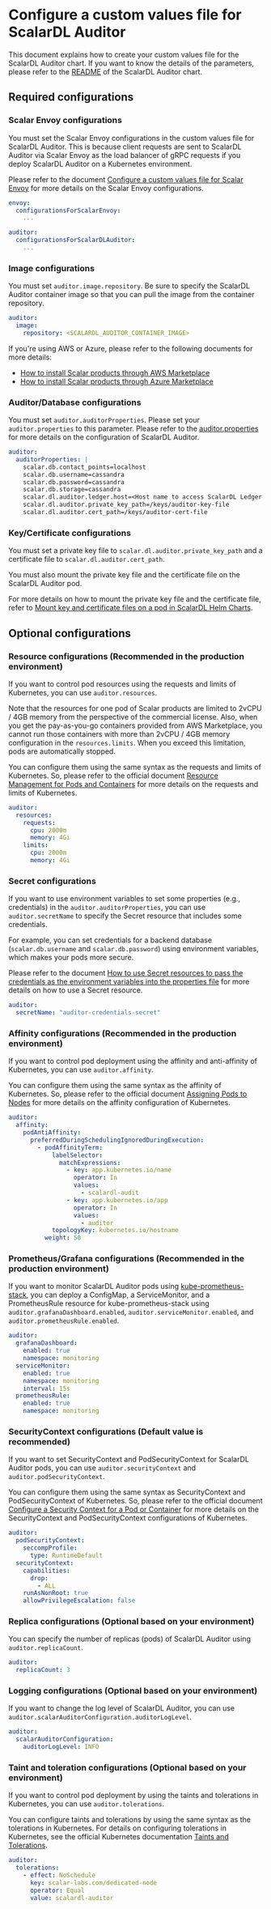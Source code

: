 # Configure a custom values file for ScalarDL Auditor

This document explains how to create your custom values file for the ScalarDL Auditor chart. If you want to know the details of the parameters, please refer to the [README](https://github.com/scalar-labs/helm-charts/blob/main/charts/scalardl-audit/README.md) of the ScalarDL Auditor chart.

## Required configurations

### Scalar Envoy configurations

You must set the Scalar Envoy configurations in the custom values file for ScalarDL Auditor. This is because client requests are sent to ScalarDL Auditor via Scalar Envoy as the load balancer of gRPC requests if you deploy ScalarDL Auditor on a Kubernetes environment.

Please refer to the document [Configure a custom values file for Scalar Envoy](configure-custom-values-envoy.mdx) for more details on the Scalar Envoy configurations.

```yaml
envoy:
  configurationsForScalarEnvoy: 
    ...

auditor:
  configurationsForScalarDLAuditor: 
    ...
```

### Image configurations

You must set `auditor.image.repository`. Be sure to specify the ScalarDL Auditor container image so that you can pull the image from the container repository.

```yaml
auditor:
  image:
    repository: <SCALARDL_AUDITOR_CONTAINER_IMAGE>
```

If you're using AWS or Azure, please refer to the following documents for more details:

* [How to install Scalar products through AWS Marketplace](https://github.com/scalar-labs/scalar-kubernetes/blob/master/docs/AwsMarketplaceGuide.md)
* [How to install Scalar products through Azure Marketplace](https://github.com/scalar-labs/scalar-kubernetes/blob/master/docs/AzureMarketplaceGuide.md)

### Auditor/Database configurations

You must set `auditor.auditorProperties`. Please set your `auditor.properties` to this parameter. Please refer to the [auditor.properties](https://github.com/scalar-labs/scalar/blob/master/auditor/conf/auditor.properties) for more details on the configuration of ScalarDL Auditor.

```yaml
auditor:
  auditorProperties: |
    scalar.db.contact_points=localhost
    scalar.db.username=cassandra
    scalar.db.password=cassandra
    scalar.db.storage=cassandra
    scalar.dl.auditor.ledger.host=<Host name to access ScalarDL Ledger pods>
    scalar.dl.auditor.private_key_path=/keys/auditor-key-file
    scalar.dl.auditor.cert_path=/keys/auditor-cert-file
```

### Key/Certificate configurations

You must set a private key file to `scalar.dl.auditor.private_key_path` and a certificate file to `scalar.dl.auditor.cert_path`.

You must also mount the private key file and the certificate file on the ScalarDL Auditor pod.

For more details on how to mount the private key file and the certificate file, refer to [Mount key and certificate files on a pod in ScalarDL Helm Charts](./mount-files-or-volumes-on-scalar-pods.mdx#mount-key-and-certificate-files-on-a-pod-in-scalardl-helm-charts).

## Optional configurations

### Resource configurations (Recommended in the production environment)

If you want to control pod resources using the requests and limits of Kubernetes, you can use `auditor.resources`.

Note that the resources for one pod of Scalar products are limited to 2vCPU / 4GB memory from the perspective of the commercial license. Also, when you get the pay-as-you-go containers provided from AWS Marketplace, you cannot run those containers with more than 2vCPU / 4GB memory configuration in the `resources.limits`. When you exceed this limitation, pods are automatically stopped.

You can configure them using the same syntax as the requests and limits of Kubernetes. So, please refer to the official document [Resource Management for Pods and Containers](https://kubernetes.io/docs/concepts/configuration/manage-resources-containers/) for more details on the requests and limits of Kubernetes.

```yaml
auditor:
  resources:
    requests:
      cpu: 2000m
      memory: 4Gi
    limits:
      cpu: 2000m
      memory: 4Gi
```

### Secret configurations

If you want to use environment variables to set some properties (e.g., credentials) in the `auditor.auditorProperties`, you can use `auditor.secretName` to specify the Secret resource that includes some credentials.

For example, you can set credentials for a backend database (`scalar.db.username` and `scalar.db.password`) using environment variables, which makes your pods more secure.

Please refer to the document [How to use Secret resources to pass the credentials as the environment variables into the properties file](./use-secret-for-credentials.mdx) for more details on how to use a Secret resource.

```yaml
auditor:
  secretName: "auditor-credentials-secret"
```

### Affinity configurations (Recommended in the production environment)

If you want to control pod deployment using the affinity and anti-affinity of Kubernetes, you can use `auditor.affinity`.

You can configure them using the same syntax as the affinity of Kubernetes. So, please refer to the official document [Assigning Pods to Nodes](https://kubernetes.io/docs/concepts/scheduling-eviction/assign-pod-node/) for more details on the affinity configuration of Kubernetes.

```yaml
auditor:
  affinity:
    podAntiAffinity:
      preferredDuringSchedulingIgnoredDuringExecution:
        - podAffinityTerm:
            labelSelector:
              matchExpressions:
                - key: app.kubernetes.io/name
                  operator: In
                  values:
                    - scalardl-audit
                - key: app.kubernetes.io/app
                  operator: In
                  values:
                    - auditor
            topologyKey: kubernetes.io/hostname
          weight: 50
```

### Prometheus/Grafana configurations (Recommended in the production environment)

If you want to monitor ScalarDL Auditor pods using [kube-prometheus-stack](https://github.com/prometheus-community/helm-charts/tree/main/charts/kube-prometheus-stack), you can deploy a ConfigMap, a ServiceMonitor, and a PrometheusRule resource for kube-prometheus-stack using `auditor.grafanaDashboard.enabled`, `auditor.serviceMonitor.enabled`, and `auditor.prometheusRule.enabled`.

```yaml
auditor:
  grafanaDashboard:
    enabled: true
    namespace: monitoring
  serviceMonitor:
    enabled: true
    namespace: monitoring
    interval: 15s
  prometheusRule:
    enabled: true
    namespace: monitoring
```

### SecurityContext configurations (Default value is recommended)

If you want to set SecurityContext and PodSecurityContext for ScalarDL Auditor pods, you can use `auditor.securityContext` and `auditor.podSecurityContext`.

You can configure them using the same syntax as SecurityContext and PodSecurityContext of Kubernetes. So, please refer to the official document [Configure a Security Context for a Pod or Container](https://kubernetes.io/docs/tasks/configure-pod-container/security-context/) for more details on the SecurityContext and PodSecurityContext configurations of Kubernetes.

```yaml
auditor:
  podSecurityContext:
    seccompProfile:
      type: RuntimeDefault
  securityContext:
    capabilities:
      drop:
        - ALL
    runAsNonRoot: true
    allowPrivilegeEscalation: false
```

### Replica configurations (Optional based on your environment)

You can specify the number of replicas (pods) of ScalarDL Auditor using `auditor.replicaCount`.

```yaml
auditor:
  replicaCount: 3
```

### Logging configurations (Optional based on your environment)

If you want to change the log level of ScalarDL Auditor, you can use `auditor.scalarAuditorConfiguration.auditorLogLevel`.

```yaml
auditor:
  scalarAuditorConfiguration:
    auditorLogLevel: INFO
```

### Taint and toleration configurations (Optional based on your environment)

If you want to control pod deployment by using the taints and tolerations in Kubernetes, you can use `auditor.tolerations`.

You can configure taints and tolerations by using the same syntax as the tolerations in Kubernetes. For details on configuring tolerations in Kubernetes, see the official Kubernetes documentation [Taints and Tolerations](https://kubernetes.io/docs/concepts/scheduling-eviction/taint-and-toleration/).

```yaml
auditor:
  tolerations:
    - effect: NoSchedule
      key: scalar-labs.com/dedicated-node
      operator: Equal
      value: scalardl-auditor
```
